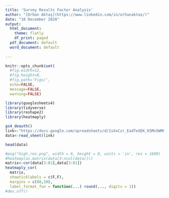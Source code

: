 ```yaml
---
title: 'Survey Results Factor Analysis'
author: "[Orhan Aktaş](https://www.linkedin.com/in/orhanaktas/)"
date: "10 December 2020"
output:
  html_document:
    theme: flatly
    df_print: paged
  pdf_document: default
  word_document: default
   
---
```



```r
knitr::opts_chunk$set(
  #fig.width=12, 
  #fig.height=8, 
  #fig.path='Figs/',
  echo=FALSE, 
  message=FALSE, 
  warning=FALSE)
```

```r
library(googlesheets4)
library(tidyverse)
library(reshape2)
library(heatmaply)
```


```r


gs4_deauth()
link<-"https://docs.google.com/spreadsheets/d/1sXxCzr_EadTeXEK_KSMn5WMHI3UkAvF101pRmfK1yMA/edit?usp=sharing"
data<-read_sheet(link)

head(data)
```

```r


#png("high_res.png", width = 8, height = 8, units = 'in', res = 1600)
#heatmap(as.matrix(data[3:ncol(data)]))
matrix<-cor(data[3:81],data[3:81])
heatmaply_cor(
  matrix, 
  showticklabels = c(F,F), 
  margins = c(80,10),
  label_format_fun = function(...) round(..., digits = 1))
#dev.off()
```

